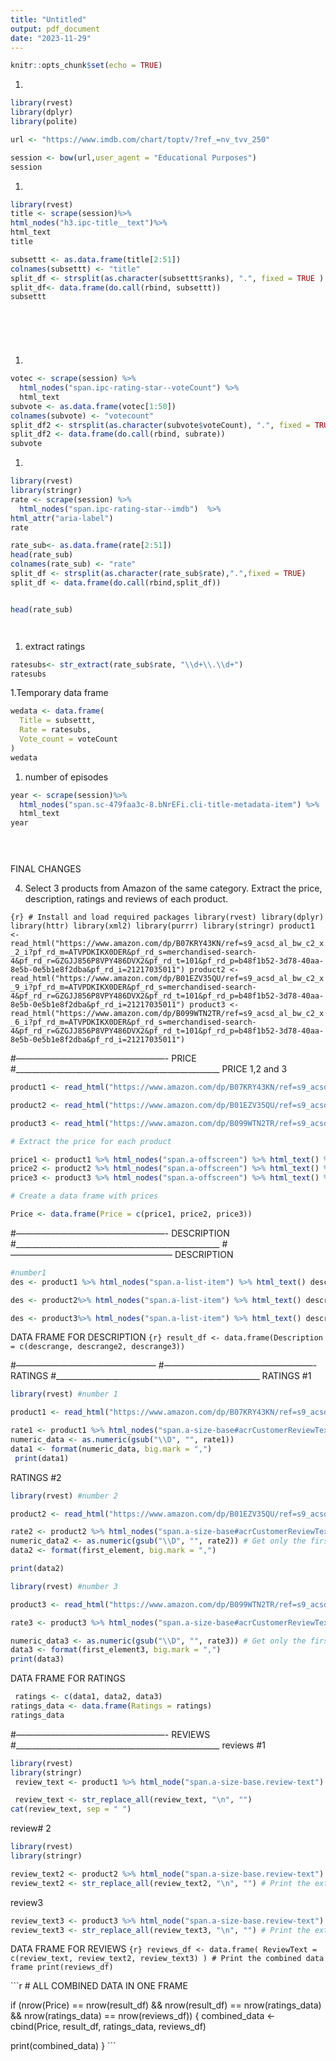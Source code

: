 ```yaml
---
title: "Untitled"
output: pdf_document
date: "2023-11-29"
---
```


```r
knitr::opts_chunk$set(echo = TRUE)
```

1.  

```r
library(rvest)
library(dplyr)
library(polite)

url <- "https://www.imdb.com/chart/toptv/?ref_=nv_tvv_250"

session <- bow(url,user_agent = "Educational Purposes")
session

```

1.  

```r
library(rvest)
title <- scrape(session)%>%
html_nodes("h3.ipc-title__text")%>%
html_text
title

subsettt <- as.data.frame(title[2:51])
colnames(subsettt) <- "title"
split_df <- strsplit(as.character(subsettt$ranks), ".", fixed = TRUE )
split_df<- data.frame(do.call(rbind, subsettt))
subsettt




  

```
1.
```r

votec <- scrape(session) %>%
  html_nodes("span.ipc-rating-star--voteCount") %>%
  html_text
subvote <- as.data.frame(votec[1:50])
colnames(subvote) <- "votecount"
split_df2 <- strsplit(as.character(subvote$voteCount), ".", fixed = TRUE )
split_df2 <- data.frame(do.call(rbind, subrate))
subvote

```


1.  

```r
library(rvest)
library(stringr)
rate <- scrape(session) %>%
  html_nodes("span.ipc-rating-star--imdb")  %>%
html_attr("aria-label")
rate

rate_sub<- as.data.frame(rate[2:51])
head(rate_sub)
colnames(rate_sub) <- "rate"
split_df <- strsplit(as.character(rate_sub$rate),".",fixed = TRUE)
split_df <- data.frame(do.call(rbind,split_df))


head(rate_sub)




```

1.  extract ratings

```r
ratesubs<- str_extract(rate_sub$rate, "\\d+\\.\\d+")
ratesubs

```
1.Temporary data frame
```r
wedata <- data.frame(
  Title = subsettt,
  Rate = ratesubs,
  Vote_count = voteCount
)
wedata
```
1. number of episodes
```r
year <- scrape(session)%>%
  html_nodes("span.sc-479faa3c-8.bNrEFi.cli-title-metadata-item") %>%
  html_text
year


  

```


FINAL CHANGES

4. Select 3 products from Amazon of the same category. Extract the price, description, ratings and reviews of each product.

```{r} # Install and load required packages library(rvest) library(dplyr) library(httr) library(xml2) library(purrr) library(stringr) product1 <- read_html("https://www.amazon.com/dp/B07KRY43KN/ref=s9_acsd_al_bw_c2_x_2_i?pf_rd_m=ATVPDKIKX0DER&pf_rd_s=merchandised-search-4&pf_rd_r=GZGJJ856P8VPY486DVX2&pf_rd_t=101&pf_rd_p=b48f1b52-3d78-40aa-8e5b-0e5b1e8f2dba&pf_rd_i=21217035011") product2 <- read_html("https://www.amazon.com/dp/B01EZV35QU/ref=s9_acsd_al_bw_c2_x_9_i?pf_rd_m=ATVPDKIKX0DER&pf_rd_s=merchandised-search-4&pf_rd_r=GZGJJ856P8VPY486DVX2&pf_rd_t=101&pf_rd_p=b48f1b52-3d78-40aa-8e5b-0e5b1e8f2dba&pf_rd_i=21217035011") product3 <- read_html("https://www.amazon.com/dp/B099WTN2TR/ref=s9_acsd_al_bw_c2_x_6_i?pf_rd_m=ATVPDKIKX0DER&pf_rd_s=merchandised-search-4&pf_rd_r=GZGJJ856P8VPY486DVX2&pf_rd_t=101&pf_rd_p=b48f1b52-3d78-40aa-8e5b-0e5b1e8f2dba&pf_rd_i=21217035011") 
``` 

#---------------------------------------------------- PRICE #___________________________________________________ 
PRICE 1,2 and 3

```r
product1 <- read_html("https://www.amazon.com/dp/B07KRY43KN/ref=s9_acsd_al_bw_c2_x_2_i?pf_rd_m=ATVPDKIKX0DER&pf_rd_s=merchandised-search-4&pf_rd_r=GZGJJ856P8VPY486DVX2&pf_rd_t=101&pf_rd_p=b48f1b52-3d78-40aa-8e5b-0e5b1e8f2dba&pf_rd_i=21217035011")

product2 <- read_html("https://www.amazon.com/dp/B01EZV35QU/ref=s9_acsd_al_bw_c2_x_9_i?pf_rd_m=ATVPDKIKX0DER&pf_rd_s=merchandised-search-4&pf_rd_r=GZGJJ856P8VPY486DVX2&pf_rd_t=101&pf_rd_p=b48f1b52-3d78-40aa-8e5b-0e5b1e8f2dba&pf_rd_i=21217035011") 

product3 <- read_html("https://www.amazon.com/dp/B099WTN2TR/ref=s9_acsd_al_bw_c2_x_6_i?pf_rd_m=ATVPDKIKX0DER&pf_rd_s=merchandised-search-4&pf_rd_r=GZGJJ856P8VPY486DVX2&pf_rd_t=101&pf_rd_p=b48f1b52-3d78-40aa-8e5b-0e5b1e8f2dba&pf_rd_i=21217035011")

# Extract the price for each product

price1 <- product1 %>% html_nodes("span.a-offscreen") %>% html_text() %>% .[1] 
price2 <- product2 %>% html_nodes("span.a-offscreen") %>% html_text() %>% .[1] 
price3 <- product3 %>% html_nodes("span.a-offscreen") %>% html_text() %>% .[1] 

# Create a data frame with prices

Price <- data.frame(Price = c(price1, price2, price3))
``` 

#---------------------------------------------------- DESCRIPTION #___________________________________________________ 
#-------------------------------------------------------- DESCRIPTION 


```r
#number1
des <- product1 %>% html_nodes("span.a-list-item") %>% html_text() descrange <- paste(des[33:37], collapse = " ") 
```

```r
des <- product2%>% html_nodes("span.a-list-item") %>% html_text() descrange2 <- paste(des[63:67], collapse = " ")
``` 

```r
des <- product3%>% html_nodes("span.a-list-item") %>% html_text() descrange3 <- paste(des[58:62], collapse = " ") 
```
DATA FRAME FOR DESCRIPTION 
```{r} result_df <- data.frame(Description = c(descrange, descrange2, descrange3)) 
```

#------------------------------------------------
#---------------------------------------------------- RATINGS #___________________________________________________ 
RATINGS #1 

```r
library(rvest) #number 1 

product1 <- read_html("https://www.amazon.com/dp/B07KRY43KN/ref=s9_acsd_al_bw_c2_x_2_i?pf_rd_m=ATVPDKIKX0DER&pf_rd_s=merchandised-search-4&pf_rd_r=GZGJJ856P8VPY486DVX2&pf_rd_t=101&pf_rd_p=b48f1b52-3d78-40aa-8e5b-0e5b1e8f2dba&pf_rd_i=21217035011") 

rate1 <- product1 %>% html_nodes("span.a-size-base#acrCustomerReviewText") %>% html_text() 
numeric_data <- as.numeric(gsub("\\D", "", rate1)) 
data1 <- format(numeric_data, big.mark = ",") 
 print(data1)
``` 


RATINGS #2 
```r
library(rvest) #number 2 

product2 <- read_html("https://www.amazon.com/dp/B01EZV35QU/ref=s9_acsd_al_bw_c2_x_9_i?pf_rd_m=ATVPDKIKX0DER&pf_rd_s=merchandised-search-4&pf_rd_r=GZGJJ856P8VPY486DVX2&pf_rd_t=101&pf_rd_p=b48f1b52-3d78-40aa-8e5b-0e5b1e8f2dba&pf_rd_i=21217035011") 

rate2 <- product2 %>% html_nodes("span.a-size-base#acrCustomerReviewText") %>% html_text() 
numeric_data2 <- as.numeric(gsub("\\D", "", rate2)) # Get only the first element from the first row first_element <- numeric_data2[1] 
data2 <- format(first_element, big.mark = ",") 

print(data2) 
``` 

```r
library(rvest) #number 3

product3 <- read_html("https://www.amazon.com/dp/B099WTN2TR/ref=s9_acsd_al_bw_c2_x_6_i?pf_rd_m=ATVPDKIKX0DER&pf_rd_s=merchandised-search-4&pf_rd_r=GZGJJ856P8VPY486DVX2&pf_rd_t=101&pf_rd_p=b48f1b52-3d78-40aa-8e5b-0e5b1e8f2dba&pf_rd_i=21217035011") 

rate3 <- product3 %>% html_nodes("span.a-size-base#acrCustomerReviewText") %>% html_text() 

numeric_data3 <- as.numeric(gsub("\\D", "", rate3)) # Get only the first element first_element3 <- numeric_data3[1] 
data3 <- format(first_element3, big.mark = ",") 
print(data3)
``` 

DATA FRAME FOR RATINGS
```r
 ratings <- c(data1, data2, data3) 
ratings_data <- data.frame(Ratings = ratings) 
ratings_data 
``` 


#---------------------------------------------------- REVIEWS #___________________________________________________ reviews #1 

```r
library(rvest)
library(stringr)
 review_text <- product1 %>% html_node("span.a-size-base.review-text") %>% html_text()

 review_text <- str_replace_all(review_text, "\n", "") 
cat(review_text, sep = " ") 

``` 


review# 2

```r
library(rvest)
library(stringr) 

review_text2 <- product2 %>% html_node("span.a-size-base.review-text") %>% html_text() 
review_text2 <- str_replace_all(review_text2, "\n", "") # Print the extracted review text without newline characters cat(review_text, sep = " ") 
``` 
review3 

```r

review_text3 <- product3 %>% html_node("span.a-size-base.review-text") %>% html_text() 
review_text3 <- str_replace_all(review_text3, "\n", "") # Print the extracted review text without newline characters cat(review_text3, sep = " ") 
``` 

DATA FRAME FOR REVIEWS 
```{r} reviews_df <- data.frame( ReviewText = c(review_text, review_text2, review_text3) ) # Print the combined data frame print(reviews_df)
``` 

```r
# ALL COMBINED DATA IN ONE FRAME

if (nrow(Price) == nrow(result_df) && nrow(result_df) == nrow(ratings_data) && nrow(ratings_data) == nrow(reviews_df)) { combined_data <- cbind(Price, result_df, ratings_data, reviews_df)

print(combined_data) } ```
